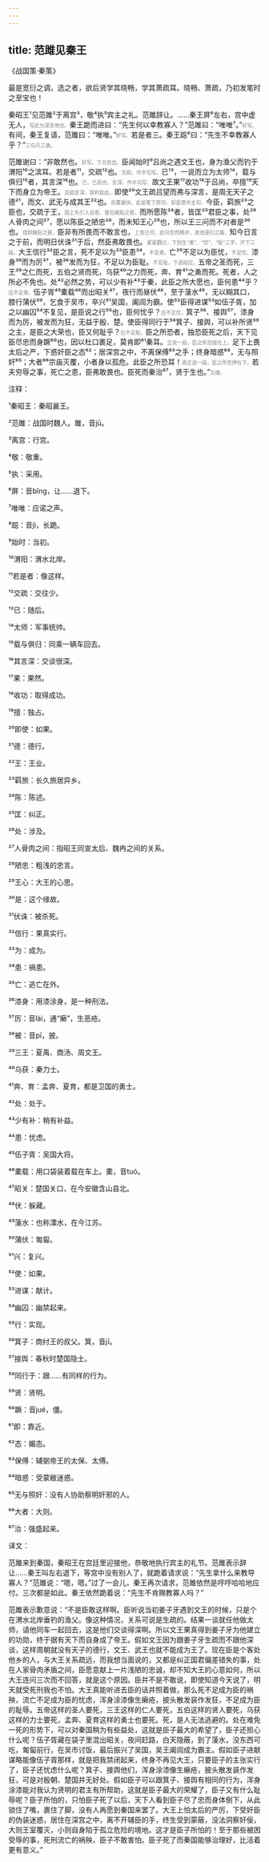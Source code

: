 ```yaml
---
---
---
```

title: 范雎见秦王
---




《战国策·秦策》





最是宽衍之调，选之者，欲后贤学其晓畅，学其萧疏耳。晓畅、萧疏，乃初发笔时之至宝也！





秦昭王¹见范雎²于离宫³，敬⁴执⁵宾主之礼。范雎辞让。……秦王屏⁶左右，宫中虚无人，<font color=gray size=0.8rem>写此为深言地也。</font>秦王跪而进曰：“先生何以幸教寡人？”范雎曰：“唯唯⁷。”<font color=gray size=0.8rem>好写。</font>有间，秦王复请，范雎曰：“唯唯。”<font color=gray size=0.8rem>好写。</font>若是者三。秦王跽⁸曰：“先生不幸教寡人乎？”<font color=gray size=0.8rem>三句凡三换。</font>

范雎谢曰：“非敢然也。<font color=gray size=0.8rem>好写。下方启齿。</font>臣闻始时⁹吕尚之遇文王也，身为渔父而钓于渭阳¹⁰之滨耳。若是者¹¹，交疏¹²也。<font color=gray size=0.8rem>交疏，作半句写。</font>已¹³，一说而立为太师¹⁴，载与俱归¹⁵者，其言深¹⁶也。<font color=gray size=0.8rem>已，已而也。言深，作半句写。</font>故文王果¹⁷收功¹⁸于吕尚，卒擅¹⁹天下而身立为帝王。<font color=gray size=0.8rem>交疏言深，其利如此。</font>即使²⁰文王疏吕望而弗与深言，是周无天子之德²¹，而文、武无与成其王²²也。<font color=gray size=0.8rem>反覆最快，此是笔下宾句，却是意中主句。</font>今臣，羁旅²³之臣也，交疏于王，<font color=gray size=0.8rem>因上先引入自意，便见婉贴之甚。</font>而所愿陈²⁴者，皆匡²⁵君臣之事，处²⁶人骨肉之间²⁷，愿以陈臣之陋忠²⁸，而未知王心²⁹也，所以王三问而不对者是³⁰也。<font color=gray size=0.8rem>措辞婉贴之甚。</font>臣非有所畏而不敢言也，<font color=gray size=0.8rem>上意已尽。此句忽然飏开，遂成曼衍之篇。</font>知今日言之于前，而明日伏诛³¹于后，然臣弗敢畏也。<font color=gray size=0.8rem>紧紧翻过，下别生“患”、“忧”、“耻”三字，开下三段。</font>大王信行³²臣之言，死不足以为³³臣患³⁴，<font color=gray size=0.8rem>不足患。</font>亡³⁵不足以为臣忧，<font color=gray size=0.8rem>不足忧。</font>漆身³⁶而为厉³⁷，被³⁸发而为狂，不足以为臣耻。<font color=gray size=0.8rem>不足耻。下逐段应。</font>五帝之圣而死，三王³⁹之仁而死，五伯之贤而死，乌获⁴⁰之力而死，奔、育⁴¹之勇而死。死者，人之所必不免也。处⁴²必然之势，可以少有补⁴³于秦，此臣之所大愿也，臣何患⁴⁴乎？<font color=gray size=0.8rem>应不足患。</font>伍子胥⁴⁵橐载⁴⁶而出昭关⁴⁷，夜行而昼伏⁴⁸，至于蔆水⁴⁹，无以糊其口，膝行蒲伏⁵⁰，乞食于吴市，卒兴⁵¹吴国，阖闾为霸。使⁵²臣得进谋⁵³如伍子胥，加之以幽囚⁵⁴不复见，是臣说之行⁵⁵也，臣何忧乎？<font color=gray size=0.8rem>应不足忧。</font>箕子⁵⁶、接舆⁵⁷，漆身而为厉，被发而为狂，无益于殷、楚。使臣得同行于⁵⁸箕子、接舆，可以补所贤⁵⁹之主，是臣之大荣也，臣又何耻乎？<font color=gray size=0.8rem>应不足耻。</font>臣之所恐者，独恐臣死之后，天下见臣尽忠而身蹶⁶⁰也，因以杜口裹足，莫肯即⁶¹秦耳。<font color=gray size=0.8rem>正说一段，臣之所恐提在上。</font>足下上畏太后之严，下惑奸臣之态⁶²；居深宫之中，不离保傅⁶³之手；终身暗惑⁶⁴，无与照奸⁶⁵；大者⁶⁶宗庙灭覆，小者身以孤危。此臣之所恐耳！<font color=gray size=0.8rem>再正说一段，臣之所恐押在下。</font>若夫穷辱之事，死亡之患，臣弗敢畏也。臣死而秦治⁶⁷，贤于生也。”<font color=gray size=0.8rem>又缴。</font>

注释：

¹秦昭王：秦昭襄王。

²范雎：战国时魏人。雎，音jū。

³离宫：行宫。

⁴敬：敬重。

⁵执：采用。

⁶屏：音bǐng，让……退下。

⁷唯唯：应诺之声。

⁸跽：音jì，长跪。

⁹始时：当初。

¹⁰渭阳：渭水北岸。

¹¹若是者：像这样。

¹²交疏：交往少。

¹³已：随后。

¹⁴太师：军事统帅。

¹⁵载与俱归：同乘一辆车回去。

¹⁶其言深：交谈很深。

¹⁷果：果然。

¹⁸收功：取得成功。

¹⁹擅：独占。

²⁰即使：如果。

²¹德：德行。

²²王：王业。

²³羁旅：长久旅居异乡。

²⁴陈：陈述。

²⁵匡：纠正。

²⁶处：涉及。

²⁷人骨肉之间：指昭王同宣太后、魏冉之间的关系。

²⁸陋忠：粗浅的忠言。

²⁹王心：大王的心思。

³⁰是：这个缘故。

³¹伏诛：被杀死。

³²信行：果真实行。

³³为：成为。

³⁴患：祸患。

³⁵亡：逃亡在外。

³⁶漆身：用漆涂身，是一种刑法。

³⁷厉：音lài，通“癞”，生恶疮。

³⁸被：音pī，披。

³⁹三王：夏禹、商汤、周文王。

⁴⁰乌获：秦力士。

⁴¹奔、育：孟奔、夏育，都是卫国的勇士。

⁴²处：处于。

⁴³少有补：稍有补益。

⁴⁴患：忧虑。

⁴⁵伍子胥：吴国大将。

⁴⁶橐载：用口袋装着载在车上。橐，音tuó。

⁴⁷昭关：楚国关口，在今安徽含山县北。

⁴⁸伏：躲藏。

⁴⁹蔆水：也称溧水，在今江苏。

⁵⁰蒲伏：匍匐。

⁵¹兴：复兴。

⁵²使：如果。

⁵³进谋：献计。

⁵⁴幽囚：幽禁起来。

⁵⁵行：实现。

⁵⁶箕子：商纣王的叔父。箕，音jī。

⁵⁷接舆：春秋时楚国隐士。

⁵⁸同行于：跟……有同样的行为。

⁵⁹贤：贤明。

⁶⁰蹶：音jué，僵。

⁶¹即：靠近。

⁶²态：媚态。

⁶³保傅：辅弼帝王的太保、太傅。

⁶⁴暗惑：受蒙敝迷惑。

⁶⁵无与照奸：没有人协助察明奸邪的人。

⁶⁶大者：大则。

⁶⁷治：强盛起来。

译文：

范雎来到秦国，秦昭王在宫廷里迎接他，恭敬地执行宾主的礼节。范雎表示辞让……秦王叫左右退下，等宫中没有别人了，就跪着请求说：“先生拿什么来教导寡人？”范雎说：“嗯，嗯。”过了一会儿，秦王再次请求，范雎依然是哼哼哈哈地应付。三次都是如此。秦王依然跪着说：“先生不肯赐教寡人吗？”

范雎表示歉意说：“不是臣敢这样啊。臣听说当初姜子牙遇到文王的时候，只是个在渭水北岸垂钓的渔父。像这种情况，关系可说是生疏的。结果一谈就任他做太师，请他同车一起回去，这是他们交谈得深啊。所以文王果真得到姜子牙为他建立的功勋，终于据有天下而自身成了帝王。假如文王因为跟姜子牙生疏而不跟他深谈，这样周朝就没有天子的德行，文王、武王也就不能成为王了。现在臣是个客处他乡的人，与大王关系疏远，而我想当面说的，又都是纠正国君偏差错失的事，处在人家骨肉矛盾之间，臣愿意献上一片浅陋的忠诚，却不知大王的心意如何，所以大王连问三次而不回答，就是这个原因。臣并不是不敢说，即使知道今天说了，明天就受死刑我也不怕。大王真能听进去臣的话并照着做，那么死不足成为臣的祸殃，流亡不足成为臣的忧虑，浑身涂漆像生癞疮，披头散发装作发狂，不足成为臣的耻辱。五帝这样的圣人要死，三王这样的仁人要死，五伯这样的贤人要死，乌获这样的力士要死，孟奔、夏育这样的勇士也要死。死，是人无法逃避的。处在难免一死的形势下，可以对秦国稍为有些益处，这就是臣子最大的希望了，臣子还担心什么呢？伍子胥藏在袋子里混出昭关，夜间赶路，白天隐蔽，到了蔆水，没东西可吃，匍匐前行，在吴市讨饭，最后振兴了吴国，吴王阖闾成为霸主。假如臣子进献谋略能像伍子胥那样，就是把我禁闭起来，终身不再见大王，只要臣子的主张实行了，臣子还忧虑什么呢？箕子、接舆他们，浑身涂漆像生癞疮，披头散发装作发狂，可是对殷朝、楚国并无好处。假如臣子可以跟箕子、接舆有相同的行为，浑身涂漆能对我认为贤明的君主有所帮助，这就是臣子最大的荣耀了，臣子又有什么耻辱呢？臣子所怕的，只怕臣子死了以后，天下人看到臣子尽了忠而身体倒下，从此锁住了嘴，裹住了脚，没有人再愿到秦国来罢了。大王上怕太后的严厉，下受奸臣的伪装迷惑，居住在深宫之中，离不开辅臣的手，终生受到蒙蔽，没法洞察奸佞，大则王室覆灭，小则自身陷于孤立危险的境地。这才是臣子所怕的！至于那些被困受辱的事，死刑流亡的祸殃，臣子不敢害怕。臣子死了而秦国能够治理好，比活着更有意义。”